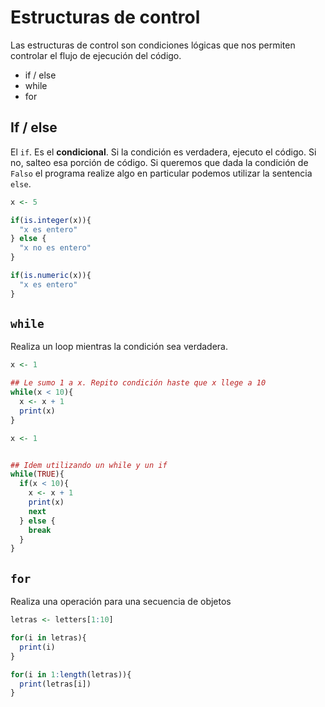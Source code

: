 # Estructuras de control

Las estructuras de control son condiciones lógicas que nos permiten controlar el flujo de ejecución del código. 

* if / else
* while
* for

## If / else

El `if`. Es el **condicional**. Si la condición es verdadera, ejecuto el código. Si no, salteo esa porción de código. Si queremos que dada la condición de `Falso` el programa realize algo en particular podemos utilizar la sentencia `else`.


```r
x <- 5

if(is.integer(x)){
  "x es entero"
} else {
  "x no es entero"
}

if(is.numeric(x)){
  "x es entero"
}
```

## `while`

Realiza un loop mientras la condición sea verdadera.

```r
x <- 1

## Le sumo 1 a x. Repito condición haste que x llege a 10
while(x < 10){
  x <- x + 1
  print(x)
}

x <- 1


## Idem utilizando un while y un if
while(TRUE){
  if(x < 10){
    x <- x + 1
    print(x)
    next
  } else {
    break
  }
}

```

## `for`

Realiza una operación para una secuencia de objetos

```r
letras <- letters[1:10]

for(i in letras){
  print(i)
}

for(i in 1:length(letras)){
  print(letras[i])
}

```


